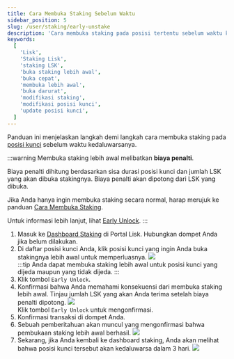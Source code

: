 ```yaml
--- 
title: Cara Membuka Staking Sebelum Waktu 
sidebar_position: 5 
slug: /user/staking/early-unstake 
description: 'Cara membuka staking pada posisi tertentu sebelum waktu kedaluwarsa.' 
keywords: 
  [
    'Lisk', 
    'Staking Lisk', 
    'staking LSK', 
    'buka staking lebih awal', 
    'buka cepat', 
    'membuka lebih awal', 
    'buka darurat', 
    'modifikasi staking', 
    'modifikasi posisi kunci', 
    'update posisi kunci', 
  ] 
--- 
```



Panduan ini menjelaskan langkah demi langkah cara membuka staking pada [posisi kunci](overview#locking-positions) sebelum waktu kedaluwarsanya.

:::warning 
Membuka staking lebih awal melibatkan **biaya penalti**.

Biaya penalti dihitung berdasarkan sisa durasi posisi kunci dan jumlah LSK yang akan dibuka stakingnya. 
Biaya penalti akan dipotong dari LSK yang dibuka.

Jika Anda hanya ingin membuka staking secara normal, harap merujuk ke panduan [Cara Membuka Staking](stake-unstake#how-to-unstake-your-lsk-tokens).

Untuk informasi lebih lanjut, lihat [Early Unlock](overview#early-unlock).
:::

1. Masuk ke [Dashboard Staking](https://portal.lisk.com/staking/dashboard) di Portal Lisk. 
   Hubungkan dompet Anda jika belum dilakukan.
2. Di daftar posisi kunci Anda, klik posisi kunci yang ingin Anda buka stakingnya lebih awal untuk memperluasnya. 
    <img src={positions} /><br />
    :::tip 
    Anda dapat membuka staking lebih awal untuk posisi kunci yang dijeda maupun yang tidak dijeda. 
    :::
3. Klik tombol `Early Unlock`.
4. Konfirmasi bahwa Anda memahami konsekuensi dari membuka staking lebih awal. 
   Tinjau jumlah LSK yang akan Anda terima setelah biaya penalti dipotong. 
    <img src={fastUnlock} /><br />
   Klik tombol `Early Unlock` untuk mengonfirmasi.
5. Konfirmasi transaksi di dompet Anda.
6. Sebuah pemberitahuan akan muncul yang mengonfirmasi bahwa pembukaan staking lebih awal berhasil. 
    <img src={fastUnlocked} /><br />
7. Sekarang, jika Anda kembali ke dashboard staking, Anda akan melihat bahwa posisi kunci tersebut akan kedaluwarsa dalam 3 hari. 
    <img src={fastReview} /><br />
